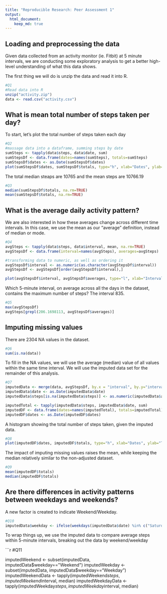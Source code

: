 ```yaml
---
title: "Reproducible Research: Peer Assessment 1"
output: 
  html_document:
    keep_md: true
---
```


## Loading and preprocessing the data

Given data collected from an activity monitor (ie. Fitbit) at 5 minute intervals, we are conducting some exploratory analysis to get a better high-level understanding of what this data shows.  
  
  
  
The first thing we will do is unzip the data and read it into R.
```r
#Q1
#Read data into R
unzip("activity.zip")
data <- read.csv("activity.csv")
```
  

## What is mean total number of steps taken per day?
  
To start, let's plot the total number of steps taken each day
```r
#Q2
#massage data into a dataframe, summing steps by date
sumSteps <- tapply(data$steps, data$date, sum)
sumStepsDf <- data.frame(dates=names(sumSteps), totals=sumSteps)
sumStepsDf$dates <- as.Date(sumStepsDf$dates)
plot(sumStepsDf$dates, sumStepsDf$totals, type="h", xlab="Dates", ylab="Total Steps")
```



The total median steaps are 10765 and the mean steps are 10766.19
```r
#Q3
median(sumStepsDf$totals, na.rm=TRUE)
mean(sumStepsDf$totals, na.rm=TRUE)
```

## What is the average daily activity pattern?
We are also interested in how these averages change across different time intervals. In this case, we use the mean as our "average" definition, instead of median or mode.
```r
#Q4
avgSteps <- tapply(data$steps, data$interval, mean, na.rm=TRUE)
avgStepsDf <- data.frame(interval=names(avgSteps), averages=avgSteps)

#transforming data to numeric, as well as ordering it
avgStepsDf$interval <- as.numeric(as.character(avgStepsDf$interval))
avgStepsDf <- avgStepsDf[order(avgStepsDf$interval),]

plot(avgStepsDf$interval, avgStepsDf$averages, type="l", xlab="Interval", ylab="Average Steps")
```

Which 5-minute interval, on average across all the days in the dataset, contains the maximum number of steps? The interval 835.
```r
#Q5
max(avgStepsDf)
avgSteps[grepl(206.1698113, avgStepsDf$averages)]
```

## Imputing missing values
There are 2304 NA values in the dataset.

```r
#Q6
sum(is.na(data))
```

To fill in the NA values, we will use the average (median) value of all values within the same time interval. We will use the imputed data set for the remainder of this analysis.
```r
#Q7
imputedData <- merge(data, avgStepsDf, by.x = "interval", by.y="interval")
imputedData$date <- as.Date(imputedData$date)
imputedData$steps[is.na(imputedData$steps)] <- as.numeric(imputedData$averages)

imputedTotal <- tapply(imputedData$steps, imputedData$date, sum)
imputedDF <- data.frame(dates=names(imputedTotal), totals=imputedTotal)
imputedDF$dates <- as.Date(imputedDF$dates)
```

A histogram showing the total number of steps taken, given the imputed data.

```r
#Q8
plot(imputedDF$dates, imputedDF$totals, type="h", xlab="Dates", ylab="Total Steps")
```


The impact of imputing missing values raises the mean, while keeping the median relatively similar to the non-adjusted dataset.

```r
#Q9
mean(imputedDF$totals)
median(imputedDF$totals)
```


## Are there differences in activity patterns between weekdays and weekends?
A new factor is created to indicate Weekend/Weekday.

```r
#Q10
imputedData$weekday <- ifelse(weekdays(imputedData$date) %in% c("Saturday", "Sunday"), "Weekend", "Weekday")
```


To wrap things up, we use the imputed data to compare average steps within 5-minute intervals, breaking out the data by weekend/weekday

```r
#Q11

imputedWeekend <- subset(imputedData, imputedData$weekday=="Weekend")
imputedWeekday <- subset(imputedData, imputedData$weekday=="Weekday")
imputedWeekendData <- tapply(imputedWeekend$steps, imputedWeekend$interval, median)
imputedWeekdayData <- tapply(imputedWeekday$steps, imputedWeekday$interval, median)

